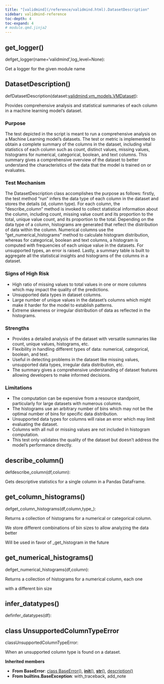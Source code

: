 ```yaml
---
title: "[validmind](/reference/validmind.html).DatasetDescription"
sidebar: validmind-reference
toc-depth: 4
toc-expand: 4
# module.qmd.jinja2
---
```


## get_logger<span class='muted'>()</span>

<!-- signatures.jinja2 -->

::: {.signature}

<span class="kw">def</span><span class="name">get_logger</span>(<span class="params"><span class="n">name</span><span class="o">=</span><span class="s1">'validmind'</span><span class="muted">,</span></span><span class="params"><span class="n">log_level</span><span class="o">=</span><span class="kc">None</span></span>):

:::

<!-- docstring.jinja2 -->

Get a logger for the given module name

<!-- function.qmd.jinja2 -->

## DatasetDescription[()]{.muted}

<!-- signatures.jinja2 -->

::: {.signature}

<span class="kw">def</span><span class="name">DatasetDescription</span>(<span class="params"><span class="n">dataset</span><span class="p">:</span><!-- types.jinja2 - format_type --><a href="/reference/validmind/vm_models.html#class-vmdataset">validmind.vm_models.VMDataset</a></span>):

:::

<!-- docstring.jinja2 -->

Provides comprehensive analysis and statistical summaries of each column in a machine learning model's dataset.

### Purpose

The test depicted in the script is meant to run a comprehensive analysis on a Machine Learning model's datasets. The test or metric is implemented to obtain a complete summary of the columns in the dataset, including vital statistics of each column such as count, distinct values, missing values, histograms for numerical, categorical, boolean, and text columns. This summary gives a comprehensive overview of the dataset to better understand the characteristics of the data that the model is trained on or evaluates.

### Test Mechanism

The DatasetDescription class accomplishes the purpose as follows: firstly, the test method "run" infers the data type of each column in the dataset and stores the details (id, column type). For each column, the "describe_column" method is invoked to collect statistical information about the column, including count, missing value count and its proportion to the total, unique value count, and its proportion to the total. Depending on the data type of a column, histograms are generated that reflect the distribution of data within the column. Numerical columns use the "get_numerical_histograms" method to calculate histogram distribution, whereas for categorical, boolean and text columns, a histogram is computed with frequencies of each unique value in the datasets. For unsupported types, an error is raised. Lastly, a summary table is built to aggregate all the statistical insights and histograms of the columns in a dataset.

### Signs of High Risk

- High ratio of missing values to total values in one or more columns which may impact the quality of the predictions.
- Unsupported data types in dataset columns.
- Large number of unique values in the dataset's columns which might make it harder for the model to establish patterns.
- Extreme skewness or irregular distribution of data as reflected in the histograms.

### Strengths

- Provides a detailed analysis of the dataset with versatile summaries like count, unique values, histograms, etc.
- Flexibility in handling different types of data: numerical, categorical, boolean, and text.
- Useful in detecting problems in the dataset like missing values, unsupported data types, irregular data distribution, etc.
- The summary gives a comprehensive understanding of dataset features allowing developers to make informed decisions.

### Limitations

- The computation can be expensive from a resource standpoint, particularly for large datasets with numerous columns.
- The histograms use an arbitrary number of bins which may not be the optimal number of bins for specific data distribution.
- Unsupported data types for columns will raise an error which may limit evaluating the dataset.
- Columns with all null or missing values are not included in histogram computation.
- This test only validates the quality of the dataset but doesn't address the model's performance directly.

<!-- function.qmd.jinja2 -->

## describe_column[()]{.muted}

<!-- signatures.jinja2 -->

::: {.signature}

<span class="kw">def</span><span class="name">describe_column</span>(<span class="params"><span class="n">df</span><span class="muted">,</span></span><span class="params"><span class="n">column</span></span>):

:::

<!-- docstring.jinja2 -->

Gets descriptive statistics for a single column in a Pandas DataFrame.

<!-- function.qmd.jinja2 -->

## get_column_histograms[()]{.muted}

<!-- signatures.jinja2 -->

::: {.signature}

<span class="kw">def</span><span class="name">get_column_histograms</span>(<span class="params"><span class="n">df</span><span class="muted">,</span></span><span class="params"><span class="n">column</span><span class="muted">,</span></span><span class="params"><span class="n">type\_</span></span>):

:::

<!-- docstring.jinja2 -->

Returns a collection of histograms for a numerical or categorical column.

We store different combinations of bin sizes to allow analyzing the data better

Will be used in favor of \_get_histogram in the future

<!-- function.qmd.jinja2 -->

## get_numerical_histograms[()]{.muted}

<!-- signatures.jinja2 -->

::: {.signature}

<span class="kw">def</span><span class="name">get_numerical_histograms</span>(<span class="params"><span class="n">df</span><span class="muted">,</span></span><span class="params"><span class="n">column</span></span>):

:::

<!-- docstring.jinja2 -->

Returns a collection of histograms for a numerical column, each one

with a different bin size

<!-- function.qmd.jinja2 -->

## infer_datatypes[()]{.muted}

<!-- signatures.jinja2 -->

::: {.signature}

<span class="kw">def</span><span class="name">infer_datatypes</span>(<span class="params"><span class="n">df</span></span>):

:::

<!-- class.qmd.jinja2 -->

## [class]{.muted} UnsupportedColumnTypeError

<!-- signatures.jinja2 -->

::: {.signature}

<span class="kw">class</span><span class="name">UnsupportedColumnTypeError</span>:

:::

<!-- docstring.jinja2 -->

When an unsupported column type is found on a dataset.

**Inherited members**

- **From BaseError**: [class BaseError[()]{.muted}](#class-baseerror), [__init__[()]{.muted}](#__init__), [__str__[()]{.muted}](#__str__), [description[()]{.muted}](#description)
- **From builtins.BaseException**: with_traceback, add_note
